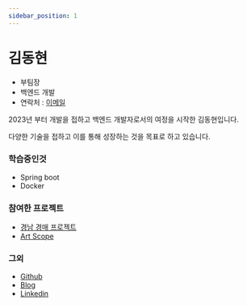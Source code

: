 ```yaml
---
sidebar_position: 1
---
```

# 김동현

- 부팀장
- 백엔드 개발
- 연락처 : [이메일](haroya0117@gmail.com)

2023년 부터 개발을 접하고 백엔드 개발자로서의 여정을 시작한 김동현입니다.

다양한 기술을 접하고 이를 통해 성장하는 것을 목표로 하고 있습니다.

### 학습중인것
- Spring boot
- Docker

### 참여한 프로젝트
- [경남 경매 프로젝트](https://github.com/gyeongnam-gyeongmae)
- [Art Scope](https://github.com/Media-XI/artscope-backend)


### 그외
- [Github](https://github.com/haroya01)
- [Blog](https://velog.io/@haroya01/posts)
- [Linkedin](https://www.linkedin.com/in/kim-donghyun-8502a42b4/)
